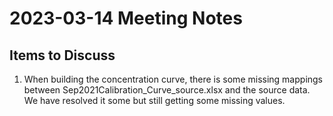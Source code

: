 # 2023-03-14 Meeting Notes

## Items to Discuss

1. When building the concentration curve, there is some missing mappings between Sep2021Calibration_Curve_source.xlsx and the source data. We have resolved it some but still getting some missing values.
